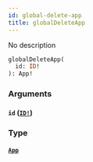 ```yaml
---
id: global-delete-app
title: globalDeleteApp
---
```


No description

```graphql
globalDeleteApp(
  id: ID!
): App!

```

### Arguments

#### `id` ([`ID!`](/graphql/scalars/id))

### Type

#### [`App`](/graphql/objects/app)
